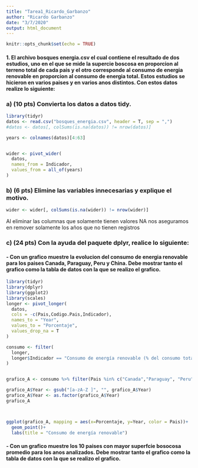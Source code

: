```yaml
---
title: "Tarea1_Ricardo_Garbanzo"
author: "Ricardo Garbanzo"
date: "3/7/2020"
output: html_document
---
```


```r
knitr::opts_chunk$set(echo = TRUE)
```

#### 1. El archivo bosques energia.csv el cual contiene el resultado de dos estudios, uno en el que se mide la supercie boscosa en proporcion al terreno total de cada pais y el otro corresponde al consumo de energia renovable en proporcion al consumo de energia total. Estos estudios se hicieron en varios paises y en varios anos distintos. Con estos datos realize lo siguiente: 

### a) (10 pts) Convierta los datos a datos tidy.


```r
library(tidyr)
datos <- read.csv("bosques_energia.csv", header = T, sep = ",")
#datos <- datos[, colSums(is.na(datos)) != nrow(datos)]

years <- colnames(datos)[4:63]


wider <- pivot_wider(
  datos,
  names_from = Indicador,
  values_from = all_of(years) 
)


```


### b) (6 pts) Elimine las variables innecesarias y explique el motivo.
```r
wider <- wider[, colSums(is.na(wider)) != nrow(wider)]
```
Al eliminar las columnas que solamente tienen valores NA nos aseguramos en remover solamente los años que no tienen registros




### c) (24 pts) Con la ayuda del paquete dplyr, realice lo siguiente:

#### - Con un grafico muestre la evolucion del consumo de energia renovable para los paises Canada, Paraguay, Peru y China. Debe mostrar tanto el grafico como la tabla de datos con la que se realizo el grafico.



```r

library(tidyr)
library(dplyr)
library(ggplot2)
library(scales)
longer <- pivot_longer(
  datos, 
  cols = -c(Pais,Codigo.Pais,Indicador),
  names_to = "Year",
  values_to = "Porcentaje",
  values_drop_na = T
)

consumo <- filter(
  longer,
  longer$Indicador == "Consumo de energía renovable (% del consumo total de energía final)"
)


grafico_A <- consumo %>% filter(Pais %in% c("Canada","Paraguay", "Peru", "China"))

grafico_A$Year <- gsub("[a-zA-Z ]", "", grafico_A$Year)
grafico_A$Year <- as.factor(grafico_A$Year)
grafico_A



ggplot(grafico_A, mapping = aes(x=Porcentaje, y=Year, color = Pais))+
  geom_point()+
  labs(title = "Consumo de energía renovable")

```


#### - Con un grafico muestre los 10 paises con mayor superfcie bosocosa promedio para los anos analizados. Debe mostrar tanto el grafico como la tabla de datos con la que se realizo el grafico.
```r

```



